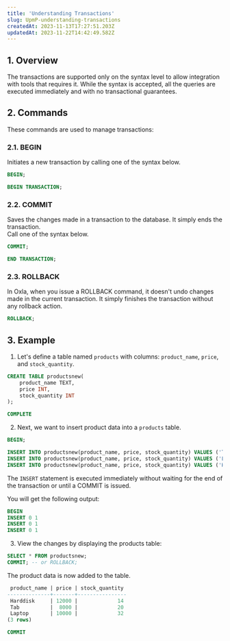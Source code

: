 ```yaml
---
title: 'Understanding Transactions'
slug: UpmP-understanding-transactions
createdAt: 2023-11-13T17:27:51.203Z
updatedAt: 2023-11-22T14:42:49.582Z
---
```


## **1. Overview**

The transactions are supported only on the syntax level to allow integration with tools that requires it. While the syntax is accepted, all the queries are executed immediately and with no transactional guarantees.

## **2. Commands**

These commands are used to manage transactions:

### **2.1. BEGIN**

Initiates a new transaction by calling one of the syntax below.
<CodeGroup>

```sql BEGIN
BEGIN;
```

```sql BEGIN TRANSACTION
BEGIN TRANSACTION;
```
</CodeGroup>

### **2.2. COMMIT**

Saves the changes made in a transaction to the database. It simply ends the transaction. 
<br /> Call one of the syntax below.

<CodeGroup>

```sql COMMIT
COMMIT;
```

```sql END TRANSACTION
END TRANSACTION;
```
</CodeGroup>

### **2.3. ROLLBACK**

In Oxla, when you issue a ROLLBACK command, it doesn't undo changes made in the current transaction. It simply finishes the transaction without any rollback action.

```sql
ROLLBACK;
```

## **3. Example**

1. Let's define a table named `products` with columns: `product_name`, `price`, and `stock_quantity`.

```sql
CREATE TABLE productsnew(
    product_name TEXT,
    price INT,
    stock_quantity INT
);
```

```sql
COMPLETE
```

2. Next, we want to insert product data into a `products` table.&#x20;

```sql
BEGIN;

INSERT INTO productsnew(product_name, price, stock_quantity) VALUES ('Tab', 8000, 20);
INSERT INTO productsnew(product_name, price, stock_quantity) VALUES ('Laptop', 10000, 32);
INSERT INTO productsnew(product_name, price, stock_quantity) VALUES ('Harddisk', 12000, 14);
```
<Warning>The `INSERT` statement is executed immediately without waiting for the end of the transaction or until a COMMIT is issued.</Warning>

You will get the following output:

```sql
BEGIN
INSERT 0 1
INSERT 0 1
INSERT 0 1
```

3. View the changes by displaying the products table:

```sql
SELECT * FROM productsnew;
COMMIT; -- or ROLLBACK;
```

The product data is now added to the table.

```sql
 product_name | price | stock_quantity 
--------------+-------+----------------
 Harddisk     | 12000 |             14
 Tab          |  8000 |             20
 Laptop       | 10000 |             32
(3 rows)

COMMIT
```

